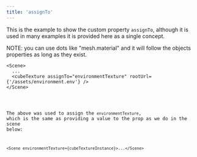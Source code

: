 ```yaml
---
title: 'assignTo'
---
```


This is the example to show the custom property `assignTo`, although it is used
in many examples it is provided here as a single concept.

NOTE: you can use dots like "mesh.material" and it will follow the objects
properties as long as they exist.

```tsx
<Scene>
  ...
  <cubeTexture assignTo="environmentTexture" rootUrl={'/assets/environment.env'} />
</Scene>
```

<code src="./assign-to/AssignTo.tsx" />

The above was used to assign the `environmentTexture`, which is the same as
providing a value to the prop as we do in the scene below:

```tsx
<Scene environmentTexture={cubeTextureInstance}>...</Scene>
```

<code src="./assign-to/EnvironmentTexture.tsx" />
